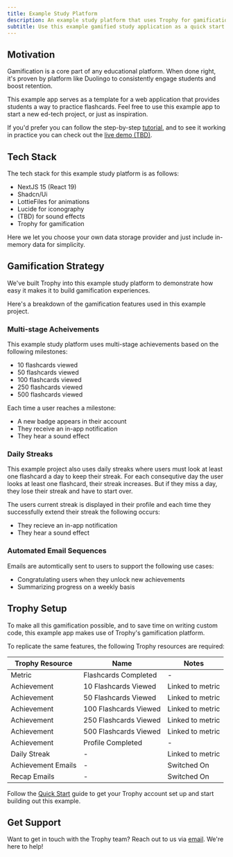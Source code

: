 ```yaml
---
title: Example Study Platform
description: An example study platform that uses Trophy for gamification.
subtitle: Use this example gamified study application as a quick start for your next ed-tech project or for inspiration for your current platform.
---
```


## Motivation

Gamification is a core part of any educational platform. When done right, it's proven by platform like Duolingo to consistently engage students and boost retention.

This example app serves as a template for a web application that provides students a way to practice flashcards. Feel free to use this example app to start a new ed-tech project, or just as inspiration.

If you'd prefer you can follow the step-by-step [tutorial](/guides/tutorials/how-to-build-a-gamified-study-platform), and to see it working in practice you can check out the [live demo (TBD)](https://example.com).

## Tech Stack

The tech stack for this example study platform is as follows:

- NextJS 15 (React 19)
- Shadcn/Ui
- LottieFiles for animations
- Lucide for iconography
- (TBD) for sound effects
- Trophy for gamification

Here we let you choose your own data storage provider and just include in-memory data for simplicity.

## Gamification Strategy

We've built Trophy into this example study platform to demonstrate how easy it makes it to build gamification experiences.

Here's a breakdown of the gamification features used in this example project.

### Multi-stage Acheivements

This example study platform uses multi-stage achievements based on the following milestones:

- 10 flashcards viewed
- 50 flashcards viewed
- 100 flashcards viewed
- 250 flashcards viewed
- 500 flashcards viewed

Each time a user reaches a milestone:

- A new badge appears in their account
- They receive an in-app notification
- They hear a sound effect

### Daily Streaks

This example project also uses daily streaks where users must look at least one flashcard a day to keep their streak. For each consequtive day the user looks at least one flashcard, their streak increases. But if they miss a day, they lose their streak and have to start over.

The users current streak is displayed in their profile and each time they successfully extend their streak the following occurs:

- They recieve an in-app notification
- They hear a sound effect

### Automated Email Sequences

Emails are automtically sent to users to support the following use cases:

- Congratulating users when they unlock new achievements
- Summarizing progress on a weekly basis

## Trophy Setup

To make all this gamification possible, and to save time on writing custom code, this example app makes use of Trophy's gamification platform.

To replicate the same features, the following Trophy resources are required:

| Trophy Resource    | Name                  | Notes            |
| ------------------ | --------------------- | ---------------- |
| Metric             | Flashcards Completed  | -                |
| Achievement        | 10 Flashcards Viewed  | Linked to metric |
| Achievement        | 50 Flashcards Viewed  | Linked to metric |
| Achievement        | 100 Flashcards Viewed | Linked to metric |
| Achievement        | 250 Flashcards Viewed | Linked to metric |
| Achievement        | 500 Flashcards Viewed | Linked to metric |
| Achievement        | Profile Completed     | -                |
| Daily Streak       | -                     | Linked to metric |
| Achievement Emails | -                     | Switched On      |
| Recap Emails       | -                     | Switched On      |

Follow the [Quick Start](/getting-started/quickstart) guide to get your Trophy account set up and start building out this example.

## Get Support

Want to get in touch with the Trophy team? Reach out to us via [email](mailto:support@trophy.so). We're here to help!
